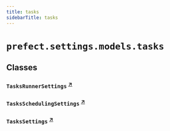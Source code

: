 ```yaml
---
title: tasks
sidebarTitle: tasks
---
```


# `prefect.settings.models.tasks`

## Classes

### `TasksRunnerSettings` <sup><a href="https://github.com/PrefectHQ/prefect/blob/main/src/prefect/settings/models/tasks.py#L10" target="_blank">↗</a></sup>

### `TasksSchedulingSettings` <sup><a href="https://github.com/PrefectHQ/prefect/blob/main/src/prefect/settings/models/tasks.py#L27" target="_blank">↗</a></sup>

### `TasksSettings` <sup><a href="https://github.com/PrefectHQ/prefect/blob/main/src/prefect/settings/models/tasks.py#L53" target="_blank">↗</a></sup>
